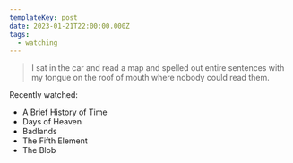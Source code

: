```yaml
---
templateKey: post
date: 2023-01-21T22:00:00.000Z
tags:
  - watching
---
```

> I sat in the car and read a map and spelled out entire sentences with my tongue on the roof of mouth where nobody could read them.

Recently watched:

* A Brief History of Time
* Days of Heaven
* Badlands
* The Fifth Element
* The Blob